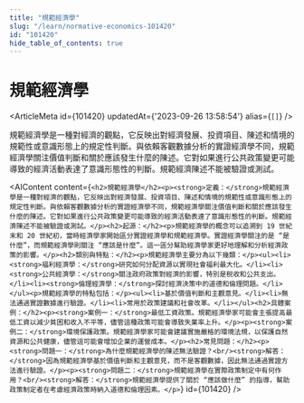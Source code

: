```yaml
---
title: "規範經濟學"
slug: "/learn/normative-economics-101420"
id: "101420"
hide_table_of_contents: true
---
```



# 規範經濟學

<ArticleMeta id={101420} updatedAt={'2023-09-26 13:58:54'} alias={`[]`} />
<div className='border-solid border-b border-t-0 my-4 border-[var(--ifm-color-gray-300)]' />

規範經濟學是一種對經濟的觀點，它反映出對經濟發展、投資項目、陳述和情境的規範性或意識形態上的規定性判斷。與依賴客觀數據分析的實證經濟學不同，規範經濟學關注價值判斷和關於應該發生什麼的陳述。它對如果進行公共政策變更可能導致的經濟活動表達了意識形態性的判斷。規範經濟陳述不能被驗證或測試。

<AIContent content={`<h2>規範經濟學</h2><p><strong>定義：</strong>規範經濟學是一種對經濟的觀點，它反映出對經濟發展、投資項目、陳述和情境的規範性或意識形態上的規定性判斷。與依賴客觀數據分析的實證經濟學不同，規範經濟學關注價值判斷和關於應該發生什麼的陳述。它對如果進行公共政策變更可能導致的經濟活動表達了意識形態性的判斷。規範經濟陳述不能被驗證或測試。</p><h2>起源：</h2><p>規範經濟學的概念可以追溯到 19 世紀末和 20 世紀初，當時經濟學家開始區分實證經濟學和規範經濟學。實證經濟學關注的是 “是什麼”，而規範經濟學則關注 “應該是什麼”。這一區分幫助經濟學家更好地理解和分析經濟政策的影響。</p><h2>類別與特點：</h2><p>規範經濟學主要分為以下幾類：</p><ul><li><strong>福利經濟學：</strong>研究如何分配資源以實現社會福利最大化。</li><li><strong>公共經濟學：</strong>關注政府政策對經濟的影響，特別是税收和公共支出。</li><li><strong>倫理經濟學：</strong>探討經濟決策中的道德和倫理問題。</li></ul><p>規範經濟學的特點包括：</p><ul><li>基於價值判斷和主觀意見。</li><li>無法通過實證數據進行驗證。</li><li>常用於政策建議和社會改革。</li></ul><h2>具體案例：</h2><p><strong>案例一：</strong>最低工資政策。規範經濟學家可能會主張提高最低工資以減少貧困和收入不平等，儘管這種政策可能會導致失業率上升。</p><p><strong>案例二：</strong>環境保護政策。規範經濟學家可能會建議實施嚴格的環境法規，以保護自然資源和公共健康，儘管這可能會增加企業的運營成本。</p><h2>常見問題：</h2><p><strong>問題一：</strong>為什麼規範經濟學的陳述無法驗證？<br/><strong>解答：</strong>因為規範經濟學基於價值判斷和主觀意見，而不是客觀數據，因此無法通過實證方法進行驗證。</p><p><strong>問題二：</strong>規範經濟學在實際政策制定中有何作用？<br/><strong>解答：</strong>規範經濟學提供了關於 “應該做什麼” 的指導，幫助政策制定者在考慮經濟政策時納入道德和倫理因素。</p>`} id={101420} />
